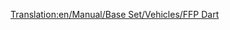 [[Translation:en/Manual/Base Set/Vehicles/FFP Dart]]

{{pl/Samolot|Nazwa=FFP Dart
|Obrazek=[[File:en/AërospatialeSE-310Caravelle.png|FPP Dart]]
|Koszt=196 872 (65.624)
|Prędkość=947 km/h (592 MPH)
|Utrzymanie=21 936 (7.312)
|Zaprojektowany=1955
|Żywotność=18
|Pojemność=90 pasażerów i 10 paczek poczty
|Opis=Znacznie bardziej pojemny niż wcześniejsze samoloty, ale krótsza żywotność i wyższe ceny mogą odstraszyć nowych graczy.
|Rzeczywistość=Aérospatiale SE-310 Caravelle
}}